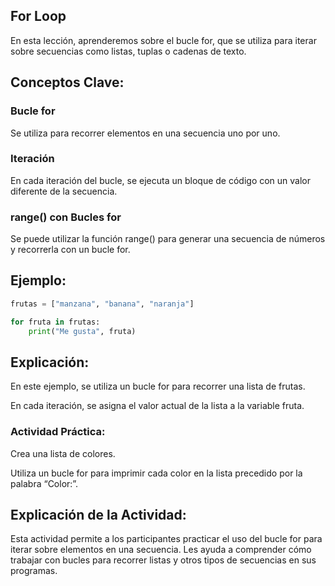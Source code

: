 ## For Loop

En esta lección, aprenderemos sobre el bucle for, que se utiliza para iterar sobre secuencias como listas, tuplas o cadenas de texto.

## Conceptos Clave:

### Bucle for

Se utiliza para recorrer elementos en una secuencia uno por uno.

### Iteración

En cada iteración del bucle, se ejecuta un bloque de código con un valor diferente de la secuencia.

### range() con Bucles for

Se puede utilizar la función range() para generar una secuencia de números y recorrerla con un bucle for.

## Ejemplo:

```python
frutas = ["manzana", "banana", "naranja"]

for fruta in frutas:
    print("Me gusta", fruta)
```

## Explicación:

En este ejemplo, se utiliza un bucle for para recorrer una lista de frutas.

En cada iteración, se asigna el valor actual de la lista a la variable fruta.

::: {.callout-important}
### Actividad Práctica:

Crea una lista de colores.

Utiliza un bucle for para imprimir cada color en la lista precedido por la palabra "Color:".
:::

## Explicación de la Actividad:

Esta actividad permite a los participantes practicar el uso del bucle for para iterar sobre elementos en una secuencia. Les ayuda a comprender cómo trabajar con bucles para recorrer listas y otros tipos de secuencias en sus programas.  
